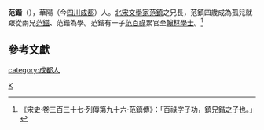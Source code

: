 '''范鍇'''（{{bd|？||？|catIdx=F}}），華陽（今[[四川|四川]][[成都|成都]]）人。[[北宋|北宋]][[文學家|文學家]][[范鎮_(文學家)|范鎮]]之兄長，范鎮四歲成為孤兒就跟從兩兄[[范鎡|范鎡]]、范鍇為學。范鍇有一子[[范百祿|范百祿]]累官至[[翰林學士|翰林學士]]。<ref>《宋史‧卷三百三十七‧列傳第九十六‧范鎮傳》：「百祿字子功，鎮兄鍇之子也。」</ref>

==參考文獻==
{{wikisource|宋史/卷337}}
{{Reflist}}

{{DEFAULTSORT:Fan范}}
[[category:成都人|category:成都人]]
[[Category:范姓|K]]